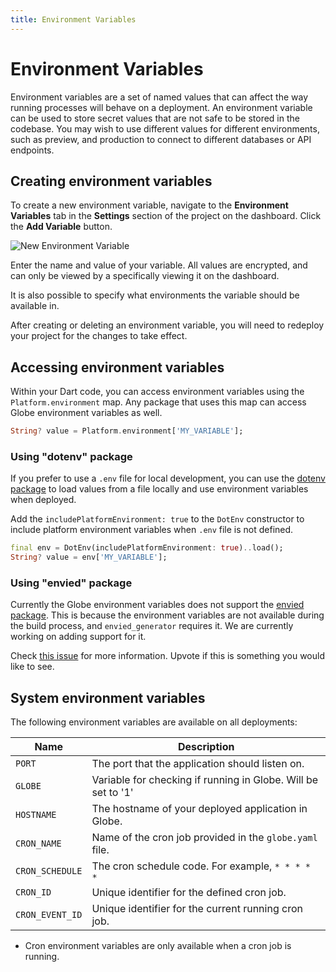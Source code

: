 ```yaml
---
title: Environment Variables
---
```


# Environment Variables

Environment variables are a set of named values that can affect the way running processes will behave on a deployment. An environment variable can be used to store secret values that are not safe to be stored in the codebase. You may wish to use
different values for different environments, such as preview, and production to connect to different databases or API endpoints.

## Creating environment variables

To create a new environment variable, navigate to the **Environment Variables** tab in the **Settings** section of the project on the dashboard. Click the **Add Variable** button.

![New Environment Variable](/assets/new-env-variable.png)

Enter the name and value of your variable. All values are encrypted, and can only be viewed by a specifically viewing it on the dashboard.

It is also possible to specify what environments the variable should be available in.

<Warning>
After creating or deleting an environment variable, you will need to redeploy your project for the changes to take effect.
</Warning>

## Accessing environment variables

Within your Dart code, you can access environment variables using the `Platform.environment` map. Any package that uses this map can access Globe environment variables as well.

```dart
String? value = Platform.environment['MY_VARIABLE'];
```

### Using "dotenv" package

If you prefer to use a `.env` file for local development, you can use the [dotenv package](https://pub.dev/packages/dotenv) to load values from a file locally and use environment variables when deployed.

Add the `includePlatformEnvironment: true` to the `DotEnv` constructor to include platform environment variables when `.env` file is not defined.

```dart
final env = DotEnv(includePlatformEnvironment: true)..load();
String? value = env['MY_VARIABLE'];
```

### Using "envied" package

Currently the Globe environment variables does not support the [envied package](https://pub.dev/packages/envied). This is because the environment variables are not available during the build process, and `envied_generator` requires it. We are currently working on adding support for it.

Check [this issue](https://github.com/invertase/globe/issues/59) for more information. Upvote if this is something you would like to see.

## System environment variables

The following environment variables are available on all deployments:

| Name   | Description                                     |
| ------ | ----------------------------------------------- |
| `PORT` | The port that the application should listen on. |
| `GLOBE` | Variable for checking if running in Globe. Will be set to '1' |
| `HOSTNAME` | The hostname of your deployed application in Globe. |
| `CRON_NAME` | Name of the cron job provided in the `globe.yaml` file. |
| `CRON_SCHEDULE` | The cron schedule code. For example, `* * * * *` |
| `CRON_ID` | Unique identifier for the defined cron job. |
| `CRON_EVENT_ID` | Unique identifier for the current running cron job. |

* Cron environment variables are only available when a cron job is running.

